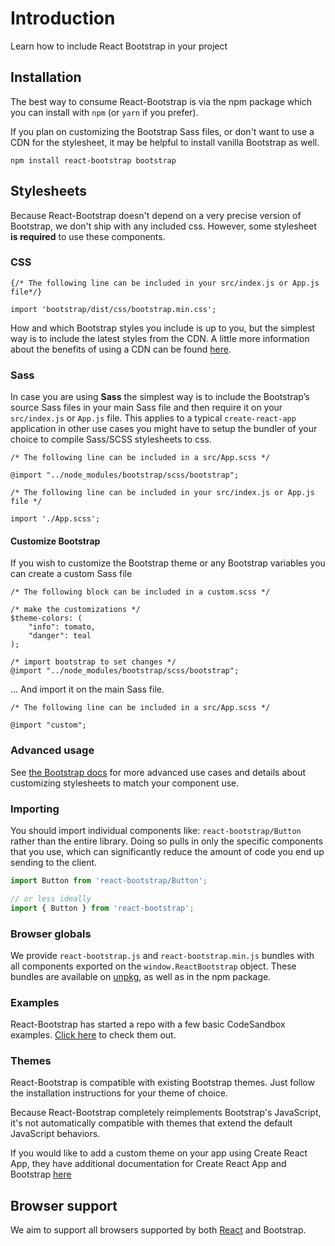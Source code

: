 
# Introduction

<p className="lead">Learn how to include React Bootstrap in your project</p>

## Installation

The best way to consume React-Bootstrap is via the npm package which
you can install with `npm` (or `yarn` if you prefer).

If you plan on customizing the Bootstrap Sass files, or don't want
to use a CDN for the stylesheet, it may be helpful to
install <DocLink path="/getting-started/download/#npm">vanilla Bootstrap</DocLink> as well.

```
npm install react-bootstrap bootstrap
```

## Stylesheets

Because React-Bootstrap doesn't depend on a very precise version of
Bootstrap, we don't ship with any included css. However, some
stylesheet **is required** to use these components. 

### CSS

```
{/* The following line can be included in your src/index.js or App.js file*/}

import 'bootstrap/dist/css/bootstrap.min.css';
```
How and which Bootstrap styles you include is up to you, but the
simplest way is to include the latest styles from the CDN. A little
more information about the benefits of using a CDN can be found
[here](https://www.w3schools.com/bootstrap/bootstrap_get_started.asp).

<CssCodeBlock />

### Sass

In case you are using **Sass** the simplest way is to include the Bootstrap’s source Sass files
in your main Sass file and then require it on your `src/index.js` or `App.js` file.
This applies to a typical `create-react-app` application in other use cases you might have to setup
the bundler of your choice to compile Sass/SCSS stylesheets to css.

```
/* The following line can be included in a src/App.scss */

@import "../node_modules/bootstrap/scss/bootstrap";

/* The following line can be included in your src/index.js or App.js file */

import './App.scss';
```

#### Customize Bootstrap

If you wish to customize the Bootstrap theme or any Bootstrap variables
you can create a custom Sass file

```
/* The following block can be included in a custom.scss */

/* make the customizations */
$theme-colors: (
    "info": tomato,
    "danger": teal
);

/* import bootstrap to set changes */
@import "../node_modules/bootstrap/scss/bootstrap";
```

... And import it on the main Sass file.

```
/* The following line can be included in a src/App.scss */

@import "custom";
```

### Advanced usage

See [the Bootstrap docs](https://getbootstrap.com/docs/4.3/getting-started/theming/)
for more advanced use cases and details about customizing stylesheets to match your component
use.

### Importing

You should import individual components like:
`react-bootstrap/Button` rather than the entire library.
Doing so pulls in only the specific components that you use, which
can significantly reduce the amount of code you end up sending to
the client.

```jsx
import Button from 'react-bootstrap/Button';

// or less ideally
import { Button } from 'react-bootstrap';
```

### Browser globals

We provide `react-bootstrap.js` and
`react-bootstrap.min.js` bundles with all components
exported on the `window.ReactBootstrap` object. These
bundles are available on [unpkg](https://unpkg.com/react-bootstrap/), as
well as in the npm package.

<BrowserGlobalsCodeBlock />

### Examples

React-Bootstrap has started a repo with a few basic CodeSandbox examples.
[Click here](https://github.com/react-bootstrap/react-bootstrap#codesandbox-examples) 
to check them out.

### Themes

React-Bootstrap is compatible with existing Bootstrap themes. Just
follow the installation instructions for your theme of choice.

<Callout theme="danger" title="Watch out!">
  Because React-Bootstrap completely reimplements Bootstrap's JavaScript, it's
  not automatically compatible with themes that extend the default JavaScript
  behaviors.
</Callout>

<Callout theme="warning" title="Create React App">

If you would like to add a custom theme on your app using Create React
App, they have additional documentation for Create React App and
Bootstrap
[here](https://facebook.github.io/create-react-app/docs/adding-bootstrap#using-a-custom-theme)
</Callout>

## Browser support

We aim to support all browsers supported by both
[React](http://facebook.github.io/react/docs/working-with-the-browser.html#browser-support-and-polyfills)
and <DocLink path="/getting-started/browsers-devices/#supported-browsers">Bootstrap</DocLink>.
